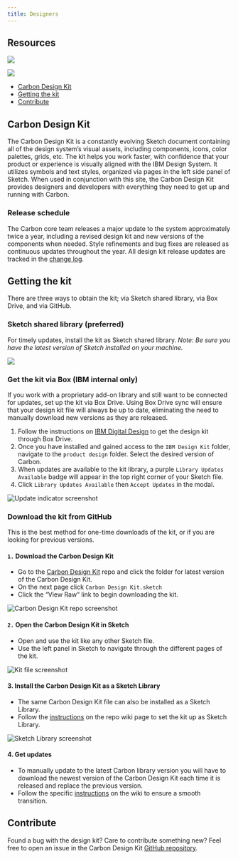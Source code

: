 ```yaml
---
title: Designers
---
```


## Resources

<Row className="tile--group">
<Column md="4" lg="4" bleedSm>
  <ClickableTile
    title="Add Carbon Design Kit to Sketch library"
    href="sketch://add-library/cloud/JaVzz"
    type="resource">

![](images/sketch-icon.png)

  </ClickableTile>
</Column>
<Column lg="4" offsetLg="0" bleedSm>
  <ClickableTile
    title="Download Carbon Design Kit from GitHub"
    href="https://github.com/IBM/carbon-design-kit"
    type="resource">

![](images/github-icon.png)

  </ClickableTile>
</Column>
</Row>

<AnchorLinks>

- [Carbon Design Kit](#carbon-design-kit)
- [Getting the kit](#getting-the-kit)
- [Contribute](#contribute)

</AnchorLinks>

## Carbon Design Kit

The Carbon Design Kit is a constantly evolving Sketch document containing all of the design system’s visual assets, including components, icons, color palettes, grids, etc. The kit helps you work faster, with confidence that your product or experience is visually aligned with the IBM Design System. It utilizes symbols and text styles, organized via pages in the left side panel of Sketch. When used in conjunction with this site, the Carbon Design Kit provides designers and developers with everything they need to get up and running with Carbon.

### Release schedule

The Carbon core team releases a major update to the system approximately twice a year, including a revised design kit and new versions of the components when needed. Style refinements and bug fixes are released as continuous updates throughout the year. All design kit release updates are tracked in the [change log](https://github.com/carbon-design-system/carbon-design-kit/releases).

## Getting the kit

There are three ways to obtain the kit; via Sketch shared library, via Box Drive, and via GitHub.

### Sketch shared library (preferred)

For timely updates, install the kit as Sketch shared library. _Note: Be sure you have the latest version of Sketch installed on your machine._

<Row>
<Column lg="4" bleedSm>
  <ClickableTile
    title="Add Carbon Design Kit to Sketch library (Beta)"
    href="sketch://add-library/cloud/JaVzz"
    type="resource">

![](images/sketch-icon.png)

  </ClickableTile>
</Column>
</Row>

### Get the kit via Box (IBM internal only)

If you work with a proprietary add-on library and still want to be connected for updates, set up the kit via Box Drive. Using Box Drive sync will ensure that your design kit file will always be up to date, eliminating the need to manually download new versions as they are released.

1. Follow the instructions on [IBM Digital Design](https://www.ibm.com/standards/web/design-kit/) to get the design kit through Box Drive.
2. Once you have installed and gained access to the `IBM Design Kit` folder, navigate to the `product design` folder. Select the desired version of Carbon.
3. When updates are available to the kit library, a purple `Library Updates Available` badge will appear in the top right corner of your Sketch file.
4. Click `Library Updates Available` then `Accept Updates` in the modal.

<ImageComponent cols="12" caption="Update indicator">

![Update indicator screenshot](images/designers-5.png)

</ImageComponent>

### Download the kit from GitHub

This is the best method for one-time downloads of the kit, or if you are looking for previous versions.

#### `1.` Download the Carbon Design Kit

- Go to the <a href="https://github.com/carbon-design-system/carbon-design-kit" target="_blank">Carbon Design Kit</a> repo and click the folder for latest version of the Carbon Design Kit.
- On the next page click `Carbon Design Kit.sketch`
- Click the “View Raw” link to begin downloading the kit.

<ImageComponent cols="12" caption="Carbon Design Kit repo">

![Carbon Design Kit repo screenshot](images/designers-2_new.png)

</ImageComponent>

#### `2.` Open the Carbon Design Kit in Sketch

- Open and use the kit like any other Sketch file.
- Use the left panel in Sketch to navigate through the different pages of the kit.

<ImageComponent cols="12" caption="Design kit file">

![Kit file screenshot](images/designers-3.png)

</ImageComponent>

#### 3. Install the Carbon Design Kit as a Sketch Library

- The same Carbon Design Kit file can also be installed as a Sketch Library.
- Follow the [instructions](https://github.com/IBM/carbon-design-kit/wiki/Sketch-Libraries-Overview) on the repo wiki page to set the kit up as Sketch Library.

<ImageComponent cols="12" caption="Sketch library">

![Sketch Library screenshot](images/designers-4.png)

</ImageComponent>

#### 4. Get updates

- To manually update to the latest Carbon library version you will have to download the newest version of the Carbon Design Kit each time it is released and replace the previous version.
- Follow the specific [instructions](https://github.com/IBM/carbon-design-kit/wiki/Sketch-Libraries-Overview) on the wiki to ensure a smooth transition.

## Contribute

Found a bug with the design kit? Care to contribute something new? Feel free to open an issue in the Carbon Design Kit [GitHub repository](https://github.com/ibm/carbon-design-kit/issues).
